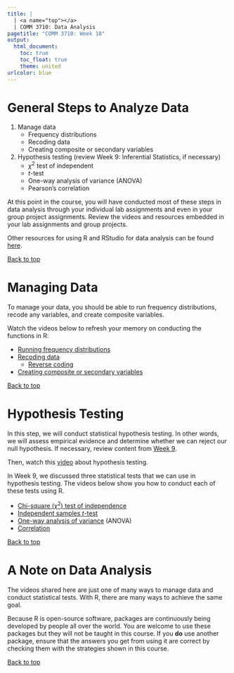 ```yaml
---
title: |
  | <a name="top"></a>
  | COMM 3710: Data Analysis
pagetitle: "COMM 3710: Week 10"
output:
  html_document:
    toc: true
    toc_float: true
    theme: united
urlcolor: blue
---
```


# General Steps to Analyze Data
1. Manage data
   - Frequency distributions
   - Recoding data
   - Creating composite or secondary variables
2. Hypothesis testing (review Week 9: Inferential Statistics, if necessary)
   - $\chi^2$ test of independent
   - $t$-test
   - One-way analysis of variance (ANOVA)
   - Pearson's correlation

At this point in the course, you will have conducted most of these steps in data analysis through your individual lab assignments and even in your group project assignments. Review the videos and resources embedded in your lab assignments and group projects.

Other resources for using R and RStudio for data analysis can be found [here](https://rpubs.com/yesun/Comm3710_helpwithR).

<a href="#top">Back to top</a>

# Managing Data
To manage your data, you should be able to run frequency distributions, recode any variables, and create composite variables.

Watch the videos below to refresh your memory on conducting the functions in R:

- [Running frequency distributions](https://youtu.be/Dbj_l1PRIjA?t=697)
- [Recoding data](https://youtu.be/b9Bh3K5bi0I)
   - [Reverse coding](https://youtu.be/b9Bh3K5bi0I?t=725)
- [Creating composite or secondary variables](https://youtu.be/b9Bh3K5bi0I?t=994)

<a href="#top">Back to top</a>

# Hypothesis Testing
In this step, we will conduct statistical hypothesis testing. In other words, we will assess empirical evidence and determine whether we can reject our null hypothesis. If necessary, review content from [Week 9](https://sarakyeo.github.io/COMM-3710/week9.html).

Then, watch this [video](https://youtu.be/08uylSp-CuI) about hypothesis testing.

In Week 9, we discussed three statistical tests that we can use in hypothesis testing. The videos below show you how to conduct each of these tests using R.

- [Chi-square ($\chi^2$) test of independence](https://youtu.be/Dnlp9vswwEk)
- [Independent samples $t$-test](https://youtu.be/ANMuuq502rE?t=416)
- [One-way analysis of variance](https://youtu.be/2uQCUBtqCfM) (ANOVA)
- [Correlation](https://youtu.be/lf4HfHx2ASs)

<a href="#top">Back to top</a>

# A Note on Data Analysis
The videos shared here are just one of many ways to manage data and conduct statistical tests. With R, there are many ways to achieve the same goal.

Because R is open-source software, packages are continuously being developed by people all over the world. You are welcome to use these packages but they will not be taught in this course. If you **do** use another package, ensure that the answers you get from using it are correct by checking them with the strategies shown in this course.

<a href="#top">Back to top</a>